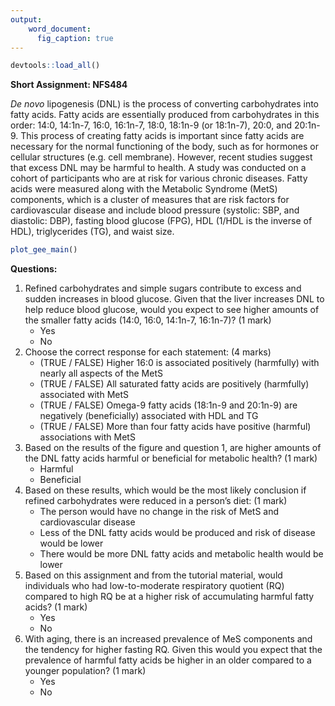 ```yaml
---
output:
    word_document:
      fig_caption: true
---
```


```r
devtools::load_all()
```

**Short Assignment: NFS484**

*De novo* lipogenesis (DNL) is the process of converting carbohydrates into 
fatty acids. Fatty acids are essentially produced from carbohydrates in this
order: 14:0, 14:1n-7, 16:0, 16:1n-7, 18:0, 18:1n-9 (or 18:1n-7), 20:0, and
20:1n-9. This process of creating fatty acids is important since fatty acids are
necessary for the normal functioning of the body, such as for hormones or 
cellular structures (e.g. cell membrane). However, recent studies suggest that 
excess DNL may be harmful to health. A study was conducted on a cohort of 
participants who are at risk for various chronic diseases. Fatty acids were 
measured along with the Metabolic Syndrome (MetS) components, which is a cluster of 
measures that are risk factors for cardiovascular disease and include blood 
pressure (systolic: SBP, and diastolic: DBP), fasting blood glucose (FPG), HDL 
(1/HDL is the inverse of HDL), triglycerides (TG), and waist size.

```r
plot_gee_main()
```

**Questions:**

1. Refined carbohydrates and simple sugars contribute to excess and sudden
increases in blood glucose. Given that the liver increases DNL to help reduce
blood glucose, would you expect to see higher amounts of the smaller fatty acids
(14:0, 16:0, 14:1n-7, 16:1n-7)? (1 mark)
    - Yes
    - No

2. Choose the correct response for each statement: (4 marks)
    - (TRUE / FALSE) Higher 16:0 is associated positively (harmfully) with
    nearly all aspects of the MetS
    - (TRUE / FALSE) All saturated fatty acids are positively (harmfully)
    associated with MetS
    - (TRUE / FALSE) Omega-9 fatty acids (18:1n-9 and 20:1n-9) are
    negatively (beneficially) associated with HDL and TG
    - (TRUE / FALSE) More than four fatty acids have positive (harmful)
    associations with MetS

3. Based on the results of the figure and question 1, are higher amounts of the
DNL fatty acids harmful or beneficial for metabolic health? (1 mark)
    - Harmful
    - Beneficial

4. Based on these results, which would be the most likely conclusion if refined
carbohydrates were reduced in a person's diet: (1 mark)
    - The person would have no change in the risk of MetS and cardiovascular
    disease
    - Less of the DNL fatty acids would be produced and risk of disease would be
    lower
    - There would be more DNL fatty acids and metabolic health would be lower

5. Based on this assignment and from the tutorial material, would individuals
who had low-to-moderate respiratory quotient (RQ) compared to high RQ be at a
higher risk of accumulating harmful fatty acids? (1 mark)
    - Yes
    - No

6. With aging, there is an increased prevalence of MeS components and the 
tendency for higher fasting RQ. Given this would you expect that the prevalence
of harmful fatty acids be higher in an older compared to a younger population?
(1 mark)
    - Yes
    - No
